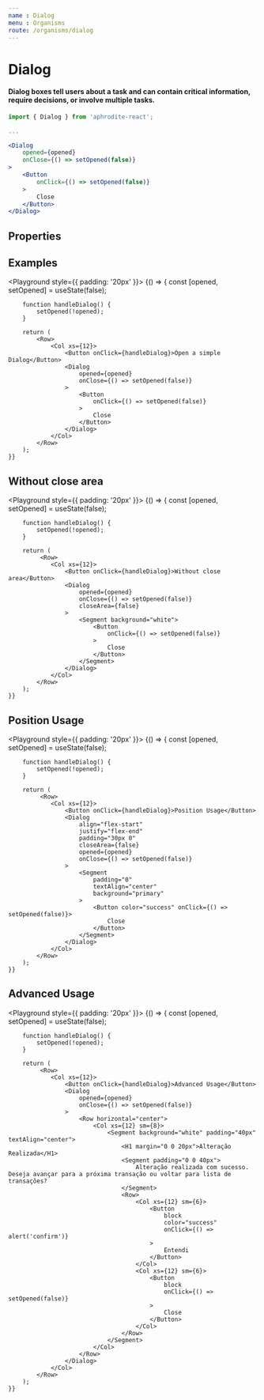```yaml
---
name : Dialog
menu : Organisms
route: /organisms/dialog
---
```



# Dialog
#### Dialog boxes tell users about a task and can contain critical information, require decisions, or involve multiple tasks.

```jsx
import { Dialog } from 'aphrodite-react';

...

<Dialog
    opened={opened}
    onClose={() => setOpened(false)}
>
    <Button
        onClick={() => setOpened(false)}
    >
        Close
    </Button>
</Dialog>
```

## Properties
<Props of={Dialog} />

## Examples
<Playground style={{ padding: '20px' }}>
    {() => {
        const [opened, setOpened] = useState(false);

        function handleDialog() {
            setOpened(!opened);
        }

        return (
            <Row>
                <Col xs={12}>
                    <Button onClick={handleDialog}>Open a simple Dialog</Button>
                    <Dialog
                        opened={opened}
                        onClose={() => setOpened(false)}
                    >
                        <Button
                            onClick={() => setOpened(false)}
                        >
                            Close
                        </Button>
                    </Dialog>
                </Col>
            </Row>
        );
    }}
</Playground>

## Without close area
<Playground style={{ padding: '20px' }}>
    {() => {
        const [opened, setOpened] = useState(false);

        function handleDialog() {
            setOpened(!opened);
        }

        return (
             <Row>
                <Col xs={12}>
                    <Button onClick={handleDialog}>Without close area</Button>
                    <Dialog
                        opened={opened}
                        onClose={() => setOpened(false)}
                        closeArea={false}
                    >
                        <Segment background="white">
                            <Button
                                onClick={() => setOpened(false)}
                            >
                                Close
                            </Button>
                        </Segment>
                    </Dialog>
                </Col>
            </Row>
        );
    }}
</Playground>

## Position Usage
<Playground style={{ padding: '20px' }}>
    {() => {
        const [opened, setOpened] = useState(false);

        function handleDialog() {
            setOpened(!opened);
        }

        return (
             <Row>
                <Col xs={12}>
                    <Button onClick={handleDialog}>Position Usage</Button>
                    <Dialog
                        align="flex-start"
                        justify="flex-end"
                        padding="30px 0"
                        closeArea={false}
                        opened={opened}
                        onClose={() => setOpened(false)}
                    >
                        <Segment
                            padding="0"
                            textAlign="center"
                            background="primary"
                        >
                            <Button color="success" onClick={() => setOpened(false)}>
                                Close
                            </Button>
                        </Segment>
                    </Dialog>
                </Col>
            </Row>
        );
    }}
</Playground>


## Advanced Usage
<Playground style={{ padding: '20px' }}>
    {() => {
        const [opened, setOpened] = useState(false);

        function handleDialog() {
            setOpened(!opened);
        }

        return (
             <Row>
                <Col xs={12}>
                    <Button onClick={handleDialog}>Advanced Usage</Button>
                    <Dialog
                        opened={opened}
                        onClose={() => setOpened(false)}
                    >
                        <Row horizontal="center">
                            <Col xs={12} sm={8}>
                                <Segment background="white" padding="40px" textAlign="center">
                                    <H1 margin="0 0 20px">Alteração Realizada</H1>
                                    <Segment padding="0 0 40px">
                                        Alteração realizada com sucesso. Deseja avançar para a próxima transação ou voltar para lista de transações?
                                    </Segment>
                                    <Row>
                                        <Col xs={12} sm={6}>
                                            <Button
                                                block
                                                color="success"
                                                onClick={() => alert('confirm')}
                                            >
                                                Entendi
                                            </Button>
                                        </Col>
                                        <Col xs={12} sm={6}>
                                            <Button
                                                block
                                                onClick={() => setOpened(false)}
                                            >
                                                Close
                                            </Button>
                                        </Col>
                                    </Row>
                                </Segment>
                            </Col>
                        </Row>
                    </Dialog>
                </Col>
            </Row>
        );
    }}
</Playground>

